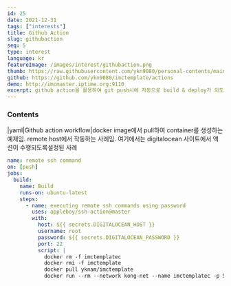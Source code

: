 ```yaml
---
id: 25
date: 2021-12-31
tags: ["interests"]
title: Github Action
slug: githubaction
seq: 5
type: interest
language: kr
featureImage: /images/interest/githubaction.png
thumb: https://raw.githubusercontent.com/ykn9080/personal-contents/main/images/interest/githubaction_logo2.png
github: https://github.com/ykn9080/imctemplate/actions
demo: http://imcmaster.iptime.org:9110
excerpt: github action을 활용하여 git push시에 자동으로 build & deploy가 되도록 사용할 수 있다.
---
```


### Contents

|yaml|Github action workflow|docker image에서 pull하여 container를 생성하는 예제임.
remote host에서 작동하는 사례임. 여기에서는 digitalocean 사이트에서 액션이 수행되도록설정된 사례

```yaml
name: remote ssh command
on: [push]
jobs:
  build:
    name: Build
    runs-on: ubuntu-latest
    steps:
      - name: executing remote ssh commands using password
        uses: appleboy/ssh-action@master
        with:
          host: ${{ secrets.DIGITALOCEAN_HOST }}
          username: root
          password: ${{ secrets.DIGITALOCEAN_PASSWORD }}
          port: 22
          script: |
            docker rm -f imctemplatec
            docker rmi -f imctemplate
            docker pull yknam/imctemplate
            docker run --rm --network kong-net --name imctemplatec -p 9010:9010 -d yknam/imctemplate
```

